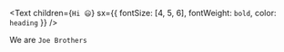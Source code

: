 <Text
  children={`Hi 😃`}
  sx={{ fontSize: [4, 5, 6], fontWeight: `bold`, color: `heading` }}
/>

We are `Joe Brothers`
